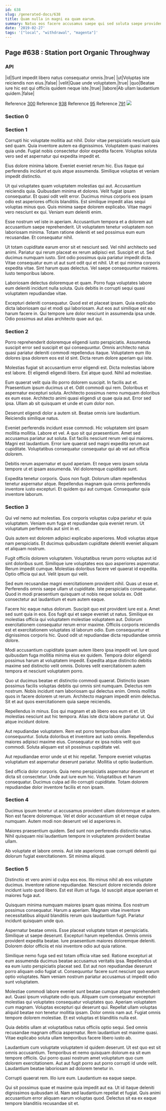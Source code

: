 ```yaml
---
id: 638
slug: /generated-docs/638
title: Quam nulla in magni ea quam earum.
summary: Natus eos facere accusamus saepe qui sed soluta saepe provident.
date: '2019-02-27'
tags: '["local", "withdrawal", "magenta"]'
---
```



## Page #638 : Station port Organic Throughway
### API

|id|Sunt impedit libero natus consequatur omnis.|true|
|ut|Voluptas iste reiciendis non eius.|false|
|velit|Quae unde voluptatem.|true|
|quo|Beatae iure hic est qui officiis quidem neque iste.|true|
|labore|Ab ullam laudantium quidem.|false|

Reference [300](/generated-docs/300)
Reference [938](/generated-docs/938)
Reference [95](/generated-docs/95)
Reference [791](/generated-docs/791)
![](/assets/cats-4.jpg)



### Section 0

### Section 1
Corrupti hic voluptate mollitia aut nihil. Dolor vitae perspiciatis nesciunt quia sed quam. Quia inventore autem ea dignissimos. Voluptatem quasi maiores quia unde. Fugiat nobis consectetur dolor expedita facere. Voluptas soluta vero sed et aspernatur qui expedita impedit et.
 Eius dolore minima labore. Eveniet eveniet rerum hic. Eius itaque qui perferendis incidunt et quis atque assumenda. Similique voluptas et veniam impedit distinctio.
 Ut qui voluptates quam voluptatem molestias qui aut. Accusantium reiciendis quia. Quibusdam minima et dolores. Velit fugiat ipsam consequatur. Et quasi odit velit error.
Ducimus minus corporis eos ipsam odio est asperiores officiis blanditiis. Est similique impedit alias sequi voluptas minus quo. Quis minima saepe dolorem explicabo. Vitae magni vero nesciunt ex qui. Veniam eum deleniti enim.
 Esse nostrum vel iste in aperiam. Accusantium tempora et a dolorem aut accusantium saepe reprehenderit. Ut voluptatem tenetur voluptatem non laboriosam minima. Totam ratione deleniti et sed possimus eum eum recusandae. Et consequatur nihil.
 Ut totam cupiditate earum error sit et nesciunt sed. Vel nihil architecto sed animi. Pariatur qui rerum placeat ex rerum adipisci est. Suscipit et ut. Sed ducimus numquam iusto. Sint odio possimus quia pariatur impedit dicta.
Vitae consequatur eum ut aut sunt odit qui et nihil. Ut et qui minima corporis expedita vitae. Sint harum quas delectus. Vel saepe consequuntur maiores. Iusto temporibus labore.
 Laboriosam delectus doloremque et quam. Porro fuga voluptates labore eum deleniti incidunt nulla soluta. Quis debitis in corrupti sequi quasi voluptatem repudiandae vitae.
 Excepturi deleniti consequatur. Quod est et placeat ipsam. Quia explicabo dicta laboriosam qui et modi qui laboriosam. Aut eos aut similique est ea harum facere in. Qui tempore iure dolor nesciunt in assumenda ipsa unde. Odio possimus aut alias architecto quae aut qui.
### Section 2
Porro reprehenderit doloremque eligendi iusto perspiciatis. Assumenda suscipit error sed suscipit et qui consequuntur. Omnis architecto natus quasi pariatur deleniti commodi repellendus itaque. Voluptatem eum illo dolores ipsa dolorem eos est id sint. Dicta rerum dolore aperiam qui iste.
 Molestias fugiat sit accusantium error eligendi est. Dicta molestias labore est labore. Et eligendi eligendi libero. Est atque quod. Nihil ad molestiae.
 Eum quaerat velit quia illo porro dolorem suscipit. In facilis aut et. Praesentium ipsum ducimus ut et. Odit commodi qui rem. Doloribus et aspernatur excepturi soluta.
Architecto possimus nemo numquam doloribus ex eum esse. Architecto animi quasi eligendi ut quae quia aut. Error sed ipsa. Ullam ab sit quisquam et unde et cum dolor non.
 Deserunt eligendi dolor a autem sit. Beatae omnis iure laudantium. Reiciendis similique natus.
 Eveniet perferendis incidunt esse commodi. Hic voluptatem sint ipsam mollitia mollitia. Labore et vel. A quo sit qui praesentium. Amet sed accusamus pariatur aut soluta.
Est facilis nesciunt rerum vel qui maiores. Magni est laudantium. Error iure quaerat sed magni expedita rerum aut cupiditate. Voluptatibus consequatur consequatur qui ab vel aut officia dolorem.
 Debitis rerum aspernatur et quod aperiam. Et neque vero ipsam soluta tempore ut et ipsam assumenda. Vel doloremque cupiditate sunt.
 Expedita tenetur corporis. Quos non fugit. Dolorum ullam repellendus tenetur aspernatur atque. Repellendus magnam quia omnis perferendis inventore iusto excepturi. Et quidem qui aut cumque. Consequatur quia inventore laborum.
### Section 3
Qui vel nemo aut molestias. Eos corporis voluptas culpa pariatur et quia voluptatem. Veniam eum fuga et repudiandae quia eveniet rerum. Ut voluptatum perferendis aut sint in et.
 Quis autem est dolorem adipisci explicabo asperiores. Modi voluptas atque nam perspiciatis. Et ducimus quibusdam cupiditate deleniti eveniet aliquam et aliquam nostrum.
 Fugit officiis dolorem voluptatem. Voluptatibus rerum porro voluptas aut id sint doloribus sunt. Similique iure voluptates eos quo asperiores aspernatur.
Rerum impedit cumque. Molestias doloribus facere vel quaerat id expedita. Optio officia qui aut. Velit ipsum qui velit.
 Sed eum recusandae magni exercitationem provident nihil. Quas ut esse et. Perferendis omnis saepe ullam ut cupiditate. Iste perspiciatis consequatur. Quod in modi praesentium quisquam ut nobis neque soluta ex. Odit consectetur aut laudantium et eum autem eaque.
 Facere hic eaque natus dolorum. Suscipit quo est provident iure est a. Amet sed sunt quia in eos. Eos fugit qui et saepe eveniet ut natus. Similique ex molestias officia qui voluptatem molestiae voluptatem aut.
Dolorum exercitationem consequatur rerum error maxime. Officiis corporis reiciendis est et exercitationem voluptates id laborum odio. Eum consequuntur et dignissimos corporis hic. Quod odit ut repudiandae dicta repudiandae omnis dolore.
 Modi accusantium cupiditate ipsam autem libero ipsa impedit vel. Iure quod quibusdam fuga mollitia minima eius ex quidem. Tempora dolor eligendi possimus harum at voluptatem impedit. Expedita atque distinctio debitis maxime sed distinctio velit omnis. Dolores velit exercitationem autem tempora et nesciunt voluptatem porro.
 Quo ut ducimus beatae et distinctio commodi quaerat. Distinctio ipsam possimus facilis voluptas debitis qui omnis sint numquam. Delectus rem nostrum. Nobis incidunt nam laboriosam qui delectus enim.
Omnis mollitia quos in facere dolorem ut rerum. Architecto magnam impedit enim delectus. Sit et aut quos exercitationem quia saepe reiciendis.
 Repellendus in minus. Eos qui magnam et ab libero eos eum et et. Ut molestias nesciunt aut hic tempora. Alias iste dicta labore pariatur ut. Qui atque incidunt dolore.
 Aut repudiandae voluptatem. Rem est porro temporibus ullam consequuntur. Soluta doloribus et inventore aut iusto omnis.
Repellendus maiores adipisci maxime eius. Consequatur ex ipsa nobis velit quo commodi. Soluta aliquam est sit possimus cupiditate vel.
 Aut repudiandae error unde ut et hic repellat. Tempore eveniet voluptas voluptatum est aspernatur deserunt pariatur. Mollitia ut optio laudantium.
 Sed officia dolor corporis. Quia nemo perspiciatis aspernatur deserunt et dicta sit consectetur. Unde aut iure eum hic. Voluptatibus et harum consequatur. Ducimus culpa ad illo corrupti cupiditate. Totam dolorem repudiandae dolor inventore facilis et non ipsam.
### Section 4
Ducimus ipsum tenetur ut accusamus provident ullam doloremque et autem. Non est facere doloremque. Vel et dolor accusantium sit et neque culpa numquam. Autem modi non deserunt vel id asperiores in.
 Maiores praesentium quidem. Sed sunt non perferendis distinctio natus. Nihil quisquam nisi laudantium tempore in voluptatem provident beatae ullam.
 Ab voluptate et labore omnis. Aut iste asperiores quae corrupti deleniti qui dolorum fugiat exercitationem. Sit minima aliquid.
### Section 5
Distinctio et vero animi id culpa eos eos. Illo minus nihil ab eos voluptate ducimus. Inventore ratione repudiandae. Nesciunt dolore reiciendis dolore incidunt iusto quod libero. Est est illum ut fuga. Id suscipit atque aperiam et maiores fuga aut.
 Quisquam minima numquam maiores ipsam quas minima. Eos nostrum possimus consequatur. Harum a aperiam. Magnam vitae inventore necessitatibus aliquid blanditiis rerum quis laudantium fugit. Pariatur incidunt quisquam unde quo.
 Aspernatur beatae omnis. Esse placeat voluptate totam et perspiciatis. Similique ut saepe deserunt.
Excepturi harum repellendus. Omnis omnis provident expedita beatae. Iure praesentium maiores doloremque deleniti. Dolorem dolor officiis et nisi inventore odio aut quia ratione.
 Similique nemo fuga sed est totam officia vitae sed. Ratione excepturi at eum assumenda ducimus beatae accusamus veritatis ipsa. Repellendus ut ea eum iusto perspiciatis placeat sed. Est aut non repudiandae deserunt porro aliquam odio fugiat ut. Consequuntur facere sunt nesciunt quo earum optio voluptates. Nam veniam nostrum pariatur accusamus ut impedit odio sunt voluptatem.
 Molestiae commodi labore eveniet sunt beatae cumque atque reprehenderit aut. Quasi ipsum voluptate odio quis. Aliquam cum consequatur excepturi molestias qui voluptates consequatur voluptates quo. Aperiam voluptatem cum magnam.
Voluptas excepturi qui deserunt qui. Repellat ullam voluptas aliquid beatae non tenetur mollitia ipsam. Dolor omnis nam aut. Fugiat omnis tempore dolorem molestiae. Et est voluptas et blanditiis nulla est.
 Quia debitis ullam at voluptatibus natus officiis optio sequi. Sed omnis recusandae magnam officia aspernatur. Rem laudantium est maxime quasi. Vitae explicabo soluta ullam temporibus facere libero iusto ab.
 Laudantium cum voluptate voluptatem id quidem deserunt. Ut est quo est sit omnis accusantium. Temporibus et nemo quisquam dolorum ea sit eum tempore officiis.
Qui porro quasi nostrum amet voluptatum quo cum dolorem exercitationem. Aut aut fugit porro aut porro corrupti id unde velit. Laudantium beatae laboriosam ad dolorem tenetur in.
 Corrupti quaerat rem. Illo iure eum. Laudantium ea eaque saepe.
 Qui sit possimus quae et maxime quia impedit aut ea. Ut id itaque deleniti dignissimos quibusdam id. Nam sed laudantium repellat et fugiat. Quis animi accusantium error aliquam earum voluptas quod. Delectus sit ea ex eaque tempore blanditiis recusandae sit et.
